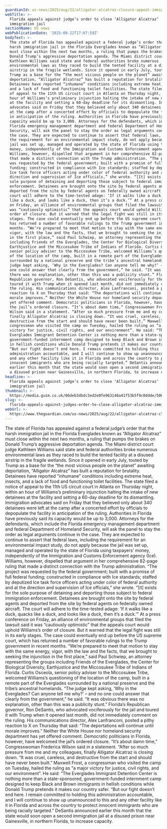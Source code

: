 ```yaml
---
guardianId: us-news/2025/aug/22/alligator-alcatraz-closure-appeal-immigration
webTitle: >-
  Florida appeals against judge’s order to close ‘Alligator Alcatraz’
  immigration jail
sectionName: US news
webPublicationDate: '2025-08-22T17:07:59Z'
bodyText: >-
  The state of Florida has appealed against a federal judge’s order that the
  harsh immigration jail in the Florida Everglades known as “Alligator Alcatraz”
  must close within the next two months, a ruling that pumps the brakes on
  Donald Trump’s aggressive deportation agenda. The Miami district court judge
  Kathleen Williams said state and federal authorities broke numerous
  environmental laws as they raced to build the tented facility at a disused
  airstrip in the fragile wetlands. Since it opened in early July, touted by
  Trump as a base for the “the most vicious people on the planet” awaiting
  deportation, “Alligator Alcatraz” has built a reputation for brutality.
  Detainees have reported “inhumane” conditions including extreme heat, insects,
  and a lack of food and functioning toilet facilities. The state filed a notice
  of appeal to the 11th US circuit court in Atlanta on Thursday night, within an
  hour of Williams’s preliminary injunction halting the intake of new detainees
  at the facility and setting a 60-day deadline for its dismantling. Immigration
  advocates said on Friday that they believed only about 340 detainees were left
  at the camp after a concerted effort by officials to depopulate the facility
  in anticipation of the ruling. Authorities in Florida have previously said its
  capacity would be up to 3,000. Attorneys for the defendants, which include the
  Florida emergency management department and federal Department of Homeland
  Security, will ask the panel to stay the order as legal arguments continue in
  the case. They are expected to continue to assert that federal laws, including
  the requirement for an environmental impact study, do not apply because the
  jail was set up, managed and operated by the state of Florida using taxpayers’
  money, independently of the Immigration and Customs Enforcement agency (Ice).
  Williams, however, dispelled that argument in her comprehensive 82-page ruling
  that made a distinct connection with the Trump administration. “The project
  was requested by the federal government; built with a promise of full federal
  funding; constructed in compliance with Ice standards; staffed by deputized
  Ice task force officers acting under color of federal authority and at the
  direction and supervision of Ice officials,” she wrote. “[It] exists for the
  sole purpose of detaining and deporting those subject to federal immigration
  enforcement. Detainees are brought onto the site by federal agents and
  deported from the site by federal agents on federally owned aircraft. The
  court will adhere to the time-tested adage: ‘If it walks like a duck, quacks
  like a duck, and looks like a duck, then it’s a duck.’” At a press conference
  on Friday, an alliance of environmental groups that filed the lawsuit said it
  was “cautiously optimistic” that the appeals court would uphold Williams’s
  order of closure. But it warned that the legal fight was still in its early
  stages. The case could eventually end up before the US supreme court, which
  has returned a number of favorable rulings to the Trump government in recent
  months. “We’re prepared to meet that motion to stay with the same energy,
  vigor, with the law and the facts, that we brought to seeking the injunction
  in the first place,” said Paul Schwiep, an attorney representing the groups
  including Friends of the Everglades, the Center for Biological Diversity,
  Earthjustice and the Miccosukee Tribe of Indians of Florida. Curtis Osceola,
  senior policy adviser to the Miccosukee Tribe, welcomed Williams’s questioning
  of the location of the camp, built in a remote part of the Everglades
  surrounded by a national preserve and the tribe’s ancestral homelands. “The
  judge kept asking, ‘Why in the Everglades? Can anyone tell me why?’ – and no
  one could answer that clearly from the government,” he said. “It was obvious
  there was no explanation, other than this was a publicity stunt.” Florida’s
  Republican governor, Ron DeSantis, who advocated vociferously for the jail and
  toured it with Trump when it opened last month, did not immediately comment on
  the ruling. His communications director, Alex Lanfranconi, posted a pithy
  reaction to X on Thursday that said: “The deportations will continue until
  morale improves.” Neither the White House nor homeland security department has
  yet offered comment. Democratic politicians in Florida, however, have welcomed
  the jail’s ordered closure. “It’s about damn time,” Congresswoman Frederica
  Wilson said in a statement. “After so much pressure from me and my colleagues,
  finally Alligator Alcatraz is closing down. “It was cruel, careless, and
  destructive from the start and should have never been built.” Maxwell Frost, a
  congressman who visited the camp on Tuesday, hailed the ruling as “a major
  victory for justice, civil rights, and our environment”. He said: “The
  Everglades Immigrant Detention Center is nothing more than a state-sponsored,
  government-funded internment camp designed to keep Black and Brown immigrants
  in hellish conditions while Donald Trump pretends it makes our country safer.
  “But our fight doesn’t end here. I remain committed to holding this
  administration accountable, and I will continue to show up unannounced to this
  and any other facility like it in Florida and across the country to protect
  innocent immigrants who are being racially targeted.” DeSantis announced
  earlier this month that the state would soon open a second immigration jail at
  a disused prison near Gainesville, in northern Florida, to increase capacity.
headline: >-
  Florida appeals against judge’s order to close ‘Alligator Alcatraz’
  immigration jail
thumbnail: >-
  https://media.guim.co.uk/06deb3dbdc3ed2e0fe963146a41f53b5f9c0ddde/500_0_5000_4002/500.jpg
slug: >-
  florida-appeals-against-judges-order-to-close-alligator-alcatraz-immigration-jail
webUrl: >-
  https://www.theguardian.com/us-news/2025/aug/22/alligator-alcatraz-closure-appeal-immigration
---
```

The state of Florida has appealed against a federal judge’s order that the harsh immigration jail in the Florida Everglades known as “Alligator Alcatraz” must close within the next two months, a ruling that pumps the brakes on Donald Trump’s aggressive deportation agenda. The Miami district court judge Kathleen Williams said state and federal authorities broke numerous environmental laws as they raced to build the tented facility at a disused airstrip in the fragile wetlands. Since it opened in early July, touted by Trump as a base for the “the most vicious people on the planet” awaiting deportation, “Alligator Alcatraz” has built a reputation for brutality. Detainees have reported “inhumane” conditions including extreme heat, insects, and a lack of food and functioning toilet facilities. The state filed a notice of appeal to the 11th US circuit court in Atlanta on Thursday night, within an hour of Williams’s preliminary injunction halting the intake of new detainees at the facility and setting a 60-day deadline for its dismantling. Immigration advocates said on Friday that they believed only about 340 detainees were left at the camp after a concerted effort by officials to depopulate the facility in anticipation of the ruling. Authorities in Florida have previously said its capacity would be up to 3,000. Attorneys for the defendants, which include the Florida emergency management department and federal Department of Homeland Security, will ask the panel to stay the order as legal arguments continue in the case. They are expected to continue to assert that federal laws, including the requirement for an environmental impact study, do not apply because the jail was set up, managed and operated by the state of Florida using taxpayers’ money, independently of the Immigration and Customs Enforcement agency (Ice). Williams, however, dispelled that argument in her comprehensive 82-page ruling that made a distinct connection with the Trump administration. “The project was requested by the federal government; built with a promise of full federal funding; constructed in compliance with Ice standards; staffed by deputized Ice task force officers acting under color of federal authority and at the direction and supervision of Ice officials,” she wrote. “[It] exists for the sole purpose of detaining and deporting those subject to federal immigration enforcement. Detainees are brought onto the site by federal agents and deported from the site by federal agents on federally owned aircraft. The court will adhere to the time-tested adage: ‘If it walks like a duck, quacks like a duck, and looks like a duck, then it’s a duck.’” At a press conference on Friday, an alliance of environmental groups that filed the lawsuit said it was “cautiously optimistic” that the appeals court would uphold Williams’s order of closure. But it warned that the legal fight was still in its early stages. The case could eventually end up before the US supreme court, which has returned a number of favorable rulings to the Trump government in recent months. “We’re prepared to meet that motion to stay with the same energy, vigor, with the law and the facts, that we brought to seeking the injunction in the first place,” said Paul Schwiep, an attorney representing the groups including Friends of the Everglades, the Center for Biological Diversity, Earthjustice and the Miccosukee Tribe of Indians of Florida. Curtis Osceola, senior policy adviser to the Miccosukee Tribe, welcomed Williams’s questioning of the location of the camp, built in a remote part of the Everglades surrounded by a national preserve and the tribe’s ancestral homelands. “The judge kept asking, ‘Why in the Everglades? Can anyone tell me why?’ – and no one could answer that clearly from the government,” he said. “It was obvious there was no explanation, other than this was a publicity stunt.” Florida’s Republican governor, Ron DeSantis, who advocated vociferously for the jail and toured it with Trump when it opened last month, did not immediately comment on the ruling. His communications director, Alex Lanfranconi, posted a pithy reaction to X on Thursday that said: “The deportations will continue until morale improves.” Neither the White House nor homeland security department has yet offered comment. Democratic politicians in Florida, however, have welcomed the jail’s ordered closure. “It’s about damn time,” Congresswoman Frederica Wilson said in a statement. “After so much pressure from me and my colleagues, finally Alligator Alcatraz is closing down. “It was cruel, careless, and destructive from the start and should have never been built.” Maxwell Frost, a congressman who visited the camp on Tuesday, hailed the ruling as “a major victory for justice, civil rights, and our environment”. He said: “The Everglades Immigrant Detention Center is nothing more than a state-sponsored, government-funded internment camp designed to keep Black and Brown immigrants in hellish conditions while Donald Trump pretends it makes our country safer. “But our fight doesn’t end here. I remain committed to holding this administration accountable, and I will continue to show up unannounced to this and any other facility like it in Florida and across the country to protect innocent immigrants who are being racially targeted.” DeSantis announced earlier this month that the state would soon open a second immigration jail at a disused prison near Gainesville, in northern Florida, to increase capacity.
